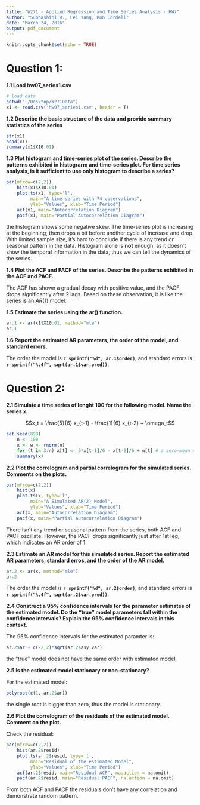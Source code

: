 ```yaml
---
title: "W271 - Applied Regression and Time Series Analysis - HW7"
author: "Subhashini R., Lei Yang, Ron Cordell"
date: "March 24, 2016"
output: pdf_document
---
```



```r
knitr::opts_chunk$set(echo = TRUE)

```

# Question 1:
**1.1 Load hw07_series1.csv**

```r
# load data
setwd("~/Desktop/W271Data")
x1 <- read.csv('hw07_series1.csv', header = T)
```


**1.2 Describe the basic structure of the data and provide summary statistics of the series**

```r
str(x1)
head(x1)
summary(x1$X10.01)
```


**1.3 Plot histogram and time-series plot of the series. Describe the patterns exhibited in histograrm and time-series plot. For time series analysis, is it sufficient to use only histogram to describe a series?**

```r
par(mfrow=c(2,2))
    hist(x1$X10.01)
    plot.ts(x1, type='l',
         main="A time series with 74 observations",
         ylab="Values", xlab="Time Period")
    acf(x1, main="Autocorrelation Diagram")
    pacf(x1, main="Partial Autocorrelation Diagram")
```

the histogram shows some negative skew. The time-series plot is increasing at the beginning, then drops a bit before another cycle of increase and drop. With limited sample size, it's hard to conclude if there is any trend or seasonal pattern in the data. Histogram alone is **not** enough, as it doesn't show the temporal information in the data, thus we can tell the dynamics of the series.

**1.4 Plot the ACF and PACF of the series. Describe the patterns exhibited in the ACF and PACF. **

The ACF has shown a gradual decay with positive value, and the PACF drops significantly after 2 lags. Based on these observation, it is like the series is an $AR(1)$ model.

**1.5 Estimate the series using the ar() function.**

```r
ar.1 <- ar(x1$X10.01, method="mle") 
ar.1
```

**1.6 Report the estimated AR parameters, the order of the model, and standard errors.**

The order the model is **``r sprintf("%d", ar.1$order)``**, and standard errors is **``r sprintf("%.4f", sqrt(ar.1$var.pred))``**.


# Question 2:

**2.1 Simulate a time series of lenght 100 for the following model. Name the series $x$.** 

$$x_t = \frac{5}{6} x_{t-1} - \frac{1}{6} x_{t-2} + \omega_t$$

```r
set.seed(898)
    n <- 100
    x <- w <- rnorm(n)
    for (t in 3:n) x[t] <- 5*x[t-1]/6 - x[t-2]/6 + w[t] # a zero-mean AR(2) process
    summary(x)    
```

**2.2 Plot the correlogram and partial correlogram for the simulated series. Comments on the plots.**

```r
par(mfrow=c(2,2))
    hist(x)
    plot.ts(x, type='l',
         main="A Simulated AR(2) Model",
         ylab="Values", xlab="Time Period")
    acf(x, main="Autocorrelation Diagram")
    pacf(x, main="Partial Autocorrelation Diagram")
```

There isn't any trend or seasonal pattern from the series, both ACF and PACF oscillate. However, the PACF drops significantly just after 1st leg, which indicates an AR order of $1$.

**2.3 Estimate an AR model for this simulated series. Report the estimated AR parameters, standard erros, and the order of the AR model.**

```r
ar.2 <- ar(x, method="mle") 
ar.2
```

The order the model is **``r sprintf("%d", ar.2$order)``**, and standard errors is **``r sprintf("%.4f", sqrt(ar.2$var.pred))``**.

**2.4 Construct a 95% confidence intervals for the parameter estimates of the estimated model. Do the “true” model parameters fall within the confidence intervals? Explain the 95% confidence intervals in this context.**

The 95% confidence intervals for the estimated paramter is:

```r
ar.2$ar + c(-2,2)*sqrt(ar.2$asy.var)
```

the "true" model does not have the same order with estimated model.


**2.5 Is the estimated model stationary or non-stationary?**

For the estimated model:

```r
polyroot(c(1,-ar.2$ar))
```

the single root is bigger than zero, thus the model is stationary.

**2.6 Plot the correlogram of the residuals of the estimated model. Comment on the plot.**

Check the residual:

```r
par(mfrow=c(2,2))
    hist(ar.2$resid)
    plot.ts(ar.2$resid, type='l',
         main="Residual of the estimated Model",
         ylab="Values", xlab="Time Period")
    acf(ar.2$resid, main="Residual ACF", na.action = na.omit)
    pacf(ar.2$resid, main="Residual PACF", na.action = na.omit)
```

From both ACF and PACF the residuals don't have any correlation and demonstrate random pattern.